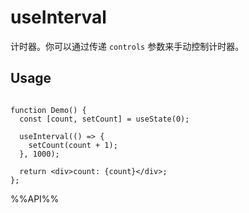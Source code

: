 # useInterval

计时器。你可以通过传递 `controls` 参数来手动控制计时器。

## Usage

```tsx live

function Demo() {
  const [count, setCount] = useState(0);

  useInterval(() => {
    setCount(count + 1);
  }, 1000);

  return <div>count: {count}</div>;
};

```

%%API%%